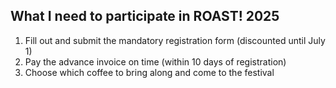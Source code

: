 ## What I need to participate in ROAST! 2025

1. Fill out and submit the mandatory registration form (discounted until July 1)
2. Pay the advance invoice on time (within 10 days of registration)
3. Choose which coffee to bring along and come to the festival
